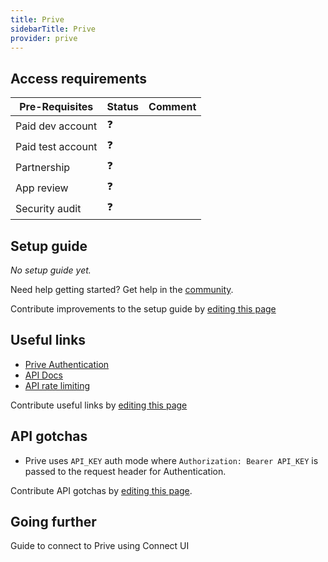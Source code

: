 ```yaml
---
title: Prive
sidebarTitle: Prive
provider: prive
---
```



<Overview />
<PreBuiltTooling />
<PreBuiltUseCases />

## Access requirements
| Pre-Requisites | Status | Comment|
| - | - | - |
| Paid dev account | ❓ |  |
| Paid test account | ❓ |  |
| Partnership | ❓ | |
| App review | ❓ |  |
| Security audit | ❓ | |


## Setup guide

_No setup guide yet._

<Tip>Need help getting started? Get help in the [community](https://nango.dev/slack).</Tip>

<Note>Contribute improvements to the setup guide by [editing this page](https://github.com/nangohq/nango/tree/master/docs-v2/integrations/all/prive.mdx)</Note>


## Useful links

-   [Prive Authentication](https://developers.tryprive.com/reference/getting-started-with-prive-api#authentication)
-   [API Docs](https://developers.tryprive.com/reference)
-   [API rate limiting](https://developers.tryprive.com/reference/getting-started-with-prive-api#rate-limiting)


<Note>Contribute useful links by [editing this page](https://github.com/nangohq/nango/tree/master/docs-v2/integrations/all/prive.mdx)</Note>

## API gotchas

- Prive uses `API_KEY` auth mode where `Authorization: Bearer API_KEY` is passed to the request header for Authentication.

<Note>Contribute API gotchas by [editing this page](https://github.com/nangohq/nango/tree/master/docs-v2/integrations/all/prive.mdx).</Note>

## Going further

<Card title="Connect to Prive" icon="link" href="/integrations/all/prive/connect" horizontal>
  Guide to connect to Prive using Connect UI
</Card>
